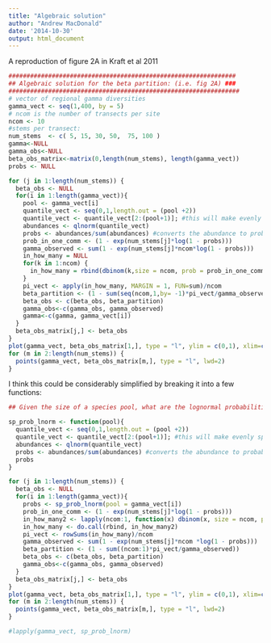 ```yaml
---
title: "Algebraic solution"
author: "Andrew MacDonald"
date: '2014-10-30'
output: html_document
---
```


A reproduction of figure 2A in Kraft et al 2011

```r
###############################################################
## Algebraic solution for the beta partition: (i.e. fig 2A) ###
################################################################
# vector of regional gamma diversities
gamma_vect <- seq(1,400, by = 5)
# ncom is the number of transects per site
ncom <- 10
#stems per transect:
num_stems  <- c( 5, 15, 30, 50,  75, 100 )
gamma<-NULL
gamma_obs<-NULL
beta_obs_matrix<-matrix(0,length(num_stems), length(gamma_vect))
probs <- NULL
```

```r
for (j in 1:length(num_stems)) {
  beta_obs <- NULL
  for(i in 1:length(gamma_vect)){
    pool <- gamma_vect[i]
    quantile_vect <- seq(0,1,length.out = (pool +2))
    quantile_vect <- quantile_vect[2:(pool+1)]; #this will make evenly spaced draws from the lognormal species abundance distribution
    abundances <- qlnorm(quantile_vect)
    probs <- abundances/sum(abundances) #converts the abundance to probabilities
    prob_in_one_comm <- (1 - exp(num_stems[j]*log(1 - probs)))
    gamma_observed <- sum(1 - exp(num_stems[j]*ncom*log(1 - probs)))
    in_how_many = NULL
    for(k in 1:ncom) {
      in_how_many = rbind(dbinom(k,size = ncom, prob = prob_in_one_comm), in_how_many)
    }
    pi_vect <- apply(in_how_many, MARGIN = 1, FUN=sum)/ncom
    beta_partition <- (1 - sum(seq(ncom,1,by= -1)*pi_vect/gamma_observed))
    beta_obs <- c(beta_obs, beta_partition)
    gamma_obs<-c(gamma_obs, gamma_observed)
    gamma<-c(gamma, gamma_vect[i])
  }
  beta_obs_matrix[j,] <- beta_obs
}
plot(gamma_vect, beta_obs_matrix[1,], type = "l", ylim = c(0,1), xlim=c(0,300),xlab=expression(gamma-diversity), ylab=expression(beta -diversity), cex.lab=1.5, lwd=2, main="Algebraic solution")
for (m in 2:length(num_stems)) {
  points(gamma_vect, beta_obs_matrix[m,], type = "l", lwd=2)
}
```


I think this could be considerably simplified by breaking it into a few functions:

```r
## Given the size of a species pool, what are the lognormal probabilities of each species?

sp_prob_lnorm <- function(pool){
  quantile_vect <- seq(0,1,length.out = (pool +2))
  quantile_vect <- quantile_vect[2:(pool+1)]; #this will make evenly spaced draws from the lognormal species abundance distribution
  abundances <- qlnorm(quantile_vect)
  probs <- abundances/sum(abundances) #converts the abundance to probabilities
  probs
}
```


```r
for (j in 1:length(num_stems)) {
  beta_obs <- NULL
  for(i in 1:length(gamma_vect)){
    probs <- sp_prob_lnorm(pool = gamma_vect[i])
    prob_in_one_comm <- (1 - exp(num_stems[j]*log(1 - probs)))
    in_how_many2 <- lapply(ncom:1, function(x) dbinom(x, size = ncom, prob = prob_in_one_comm))
    in_how_many <- do.call(rbind, in_how_many2)
    pi_vect <- rowSums(in_how_many)/ncom
    gamma_observed <- sum(1 - exp(num_stems[j]*ncom *log(1 - probs)))
    beta_partition <- (1 - sum((ncom:1)*pi_vect/gamma_observed))
    beta_obs <- c(beta_obs, beta_partition)
    gamma_obs<-c(gamma_obs, gamma_observed)
  }
  beta_obs_matrix[j,] <- beta_obs
}
plot(gamma_vect, beta_obs_matrix[1,], type = "l", ylim = c(0,1), xlim=c(0,300),xlab=expression(gamma-diversity), ylab=expression(beta -diversity), cex.lab=1.5, lwd=2, main="Algebraic solution")
for (m in 2:length(num_stems)) {
  points(gamma_vect, beta_obs_matrix[m,], type = "l", lwd=2)
}
```

```r
#lapply(gamma_vect, sp_prob_lnorm)
```

